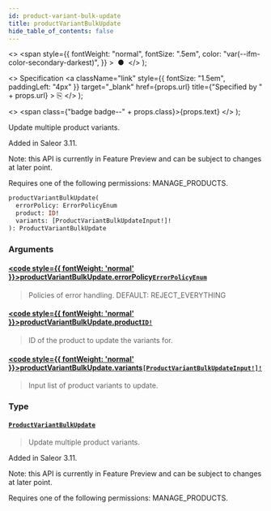 ```yaml
---
id: product-variant-bulk-update
title: productVariantBulkUpdate
hide_table_of_contents: false
---
```


  <>
    <span
      style={{
        fontWeight: "normal",
        fontSize: ".5em",
        color: "var(--ifm-color-secondary-darkest)",
      }}
    >
      &nbsp;●&nbsp;
    </span>
  </>
);

  <>
    Specification
    <a
      className="link"
      style={{ fontSize: "1.5em", paddingLeft: "4px" }}
      target="\_blank"
      href={props.url}
      title={"Specified by " + props.url}
    >
      ⎘
    </a>
  </>
);

  <>
    <span class={"badge badge--" + props.class}>{props.text}</span>
  </>
);

Update multiple product variants.

Added in Saleor 3.11.

Note: this API is currently in Feature Preview and can be subject to changes at later point.

Requires one of the following permissions: MANAGE_PRODUCTS.

```graphql
productVariantBulkUpdate(
  errorPolicy: ErrorPolicyEnum
  product: ID!
  variants: [ProductVariantBulkUpdateInput!]!
): ProductVariantBulkUpdate
```

### Arguments

#### [<code style={{ fontWeight: 'normal' }}>productVariantBulkUpdate.<b>errorPolicy</b></code>](#)<Bullet />[`ErrorPolicyEnum`](../../api-reference/enums/error-policy-enum) <Badge class="secondary" text="enum"/>

> Policies of error handling. DEFAULT: REJECT_EVERYTHING

#### [<code style={{ fontWeight: 'normal' }}>productVariantBulkUpdate.<b>product</b></code>](#)<Bullet />[`ID!`](../../api-reference/scalars/id) <Badge class="secondary" text="non-null"/> <Badge class="secondary" text="scalar"/>

> ID of the product to update the variants for.

#### [<code style={{ fontWeight: 'normal' }}>productVariantBulkUpdate.<b>variants</b></code>](#)<Bullet />[`[ProductVariantBulkUpdateInput!]!`](../../api-reference/inputs/product-variant-bulk-update-input) <Badge class="secondary" text="non-null"/> <Badge class="secondary" text="input"/>

> Input list of product variants to update.

### Type

#### [`ProductVariantBulkUpdate`](../../api-reference/objects/product-variant-bulk-update) <Badge class="secondary" text="object"/>

> Update multiple product variants.

Added in Saleor 3.11.

Note: this API is currently in Feature Preview and can be subject to changes at later point.

Requires one of the following permissions: MANAGE_PRODUCTS.

>
